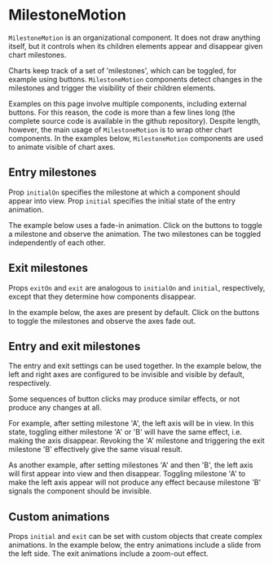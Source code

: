 
# MilestoneMotion

<Meta title="Core/Components/MilestoneMotion" />

`MilestoneMotion` is an organizational component. It does not draw anything itself, but it controls when its children elements appear and disappear given chart milestones.

<ArgsTable of={MilestoneMotion} />

Charts keep track of a set of 'milestones', which can be toggled, for example using buttons. `MilestoneMotion` components detect changes in the milestones and trigger the visibility of their children elements.

Examples on this page involve multiple components, including external buttons. For this reason, the code is more than a few lines long (the complete source code is available in the github repository). Despite length, however, the main usage of `MilestoneMotion` is to wrap other chart components. In the examples below, `MilestoneMotion` components are used to animate visible of chart axes.

## Entry milestones

Prop `initialOn` specifies the milestone at which a component should appear into view. Prop `initial` specifies the initial state of the entry animation.

The example below uses a fade-in animation. Click on the buttons to toggle a milestone and observe the animation. The two milestones can be toggled independently of each other.

<Canvas>
    <Story name="entry milestones">
        <EntryMilestones />
    </Story>
</Canvas>

## Exit milestones

Props `exitOn` and `exit` are analogous to `initialOn` and `initial`, respectively, except that they determine how components disappear.

In the example below, the axes are present by default. Click on the buttons to toggle the milestones and observe the axes fade out.

<Canvas>
    <Story name="exit milestones">
        <ExitMilestones />
    </Story>
</Canvas>

## Entry and exit milestones

The entry and exit settings can be used together. In the example below, the left and right axes are configured to be invisible and visible by default, respectively.

<Canvas>
    <Story name="entry and exit milestones">
        <EntryExitMilestones initial={'hidden'} exit={'hidden'} />
    </Story>
</Canvas>

Some sequences of button clicks may produce similar effects, or not produce any changes at all.

For example, after setting milestone 'A', the left axis will be in view. In this state, toggling either milestone 'A' or 'B' will have the same effect, i.e. making the axis disappear. Revoking the 'A' milestone and triggering the exit milestone 'B' effectively give the same visual result.

As another example, after setting milestones 'A' and then 'B', the left axis will first appear into view and then disappear. Toggling milestone 'A' to make the left axis appear will not produce any effect because milestone 'B' signals the component should be invisible.

## Custom animations

Props `initial` and `exit` can be set with custom objects that create complex animations. In the example below, the entry animations include a slide from the left side. The exit animations include a zoom-out effect.

<Canvas>
    <Story name="custom milestones">
        <EntryExitMilestones initial={{ opacity: 0, x: -80 }} exit={{ opacity: 0, scale: 3 }} />
    </Story>
</Canvas>
